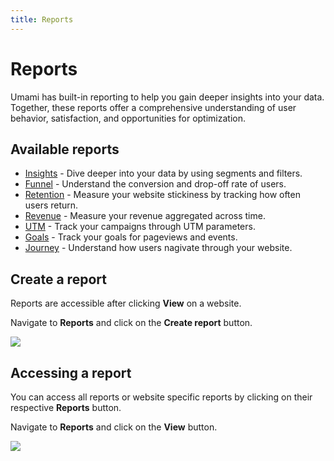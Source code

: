 ```yaml
---
title: Reports
---
```


# Reports

Umami has built-in reporting to help you gain deeper insights into your data.
Together, these reports offer a comprehensive understanding of user behavior, satisfaction, and opportunities for optimization.

## Available reports

- [Insights](/docs/reports/report-insights) - Dive deeper into your data by using segments and filters.
- [Funnel](/docs/reports/report-funnel) - Understand the conversion and drop-off rate of users.
- [Retention](/docs/reports/report-retention) - Measure your website stickiness by tracking how often users return.
- [Revenue](/docs/reports/report-revenue) - Measure your revenue aggregated across time.
- [UTM](/docs/reports/report-utm) - Track your campaigns through UTM parameters.
- [Goals](/docs/reports/report-goals) - Track your goals for pageviews and events.
- [Journey](/docs/reports/report-journey) - Understand how users nagivate through your website.

## Create a report

Reports are accessible after clicking **View** on a website.

Navigate to **Reports** and click on the **Create report** button.

<img src="/images/v2/report-create.png" />

## Accessing a report

You can access all reports or website specific reports by clicking on their respective **Reports** button.

Navigate to **Reports** and click on the **View** button.

<img src="/images/v2/report-detail.png" />
